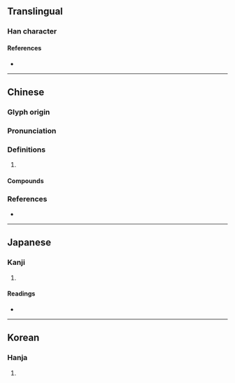 {{character info}}
==Translingual==

===Han character===
{{Han char|rn=30|rad=口|as=11|sn=14|four=64034|canj=RTAK|ids=⿰口莫}}

====References====
* {{Han ref|kx=0204.250|dkj=04152|dj=0427.050|hdz=10673.090|uh=55FC|ud=22012|bh=E14B|bd=57675}}

----

==Chinese==
{{zh-forms}}

===Glyph origin===
{{Han etym}}

===Pronunciation===
{{zh-pron
|m=mò
|c=mak6,mok6
|mc=y
|oc=y
|cat=
}}

===Definitions===
{{zh-hanzi}}

# {{rfdef|zh}}

====Compounds====
{{zh-der|嗼寂}}

===References===
* {{R:yue:mfccd}}

----

==Japanese==

===Kanji===
{{ja-kanji|grade=|rs=口11}}

# {{rfdef|ja|sort=口11}}

====Readings====
* {{ja-readings|on=[[ばく]] (baku), [[まく]] (maku), [[みゃく]] (myaku)|kun=[[しずか]] (shizuka), [[さだまる]] (sadamaru), [[やすらか]] (yasuraka)}}

----

==Korean==

===Hanja===
{{ko-hanja|hangeul=막|rv=mak|mr=mak}}

# {{rfdef|ko|sort=口11}}